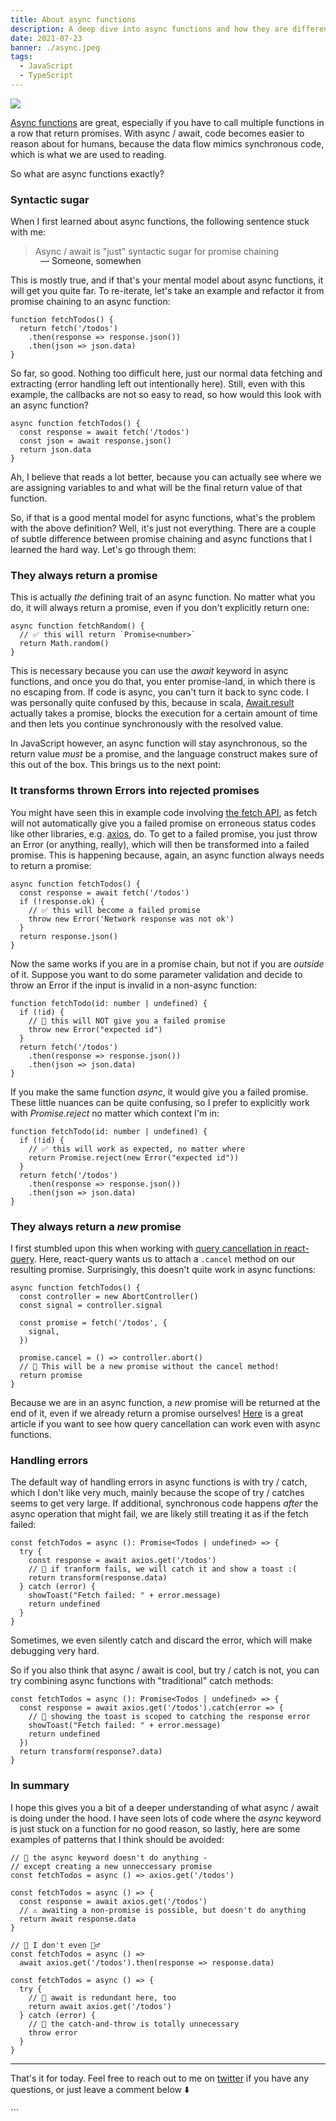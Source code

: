 ```yaml
---
title: About async functions
description: A deep dive into async functions and how they are different from promise chaining
date: 2021-07-23
banner: ./async.jpeg
tags:
  - JavaScript
  - TypeScript
---
```



<img src="./async.jpeg" />

<Attribution name="WanderLabs" url="https://unsplash.com/@wanderlabs" />

[Async functions](https://developer.mozilla.org/en-US/docs/Web/JavaScript/Reference/Statements/async_function) are great, especially if you have to call multiple functions in a row that return promises. With async / await, code becomes easier to reason about for humans, because the data flow mimics synchronous code, which is what we are used to reading.

So what are async functions exactly?

### Syntactic sugar

When I first learned about async functions, the following sentence stuck with me:

> Async / await is "just" syntactic sugar for promise chaining

<p style="padding-left: 3rem; margin-top: -1rem">— Someone, somewhen</p>

This is mostly true, and if that's your mental model about async functions, it will get you quite far. To re-iterate, let's take an example and refactor it from promise chaining to an async function:

```ts:title=promise-chaining
function fetchTodos() {
  return fetch('/todos')
    .then(response => response.json())
    .then(json => json.data)
}
```

So far, so good. Nothing too difficult here, just our normal data fetching and extracting (error handling left out intentionally here). Still, even with this example, the callbacks are not so easy to read, so how would this look with an async function?

```ts:title=async-function
async function fetchTodos() {
  const response = await fetch('/todos')
  const json = await response.json()
  return json.data
}
```

Ah, I believe that reads a lot better, because you can actually see where we are assigning variables to and what will be the final return value of that function.

So, if that is a good mental model for async functions, what's the problem with the above definition? Well, it's just not everything. There are a couple of subtle difference between promise chaining and async functions that I learned the hard way. Let's go through them:

### They always return a promise

This is actually _the_ defining trait of an async function. No matter what you do, it will always return a promise, even if you don't explicitly return one:

```ts:title=promisify
async function fetchRandom() {
  // ✅ this will return `Promise<number>`
  return Math.random()
}
```

This is necessary because you can use the _await_ keyword in async functions, and once you do that, you enter promise-land, in which there is no escaping from. If code is async, you can't turn it back to sync code. I was personally quite confused by this, because in scala, [Await.result](https://docs.scala-lang.org/overviews/core/futures.html#blocking-outside-the-future) actually takes a promise, blocks the execution for a certain amount of time and then lets you continue synchronously with the resolved value.

In JavaScript however, an async function will stay asynchronous, so the return value _must_ be a promise, and the language construct makes sure of this out of the box. This brings us to the next point:

### It transforms thrown Errors into rejected promises

You might have seen this in example code involving [the fetch API](https://developer.mozilla.org/en-US/docs/Web/API/Fetch_API), as fetch will not automatically give you a failed promise on erroneous status codes like other libraries, e.g. [axios](https://axios-http.com/), do. To get to a failed promise, you just throw an Error (or anything, really), which will then be transformed into a failed promise. This is happening because, again, an async function always needs to return a promise:

```ts:title=throw
async function fetchTodos() {
  const response = await fetch('/todos')
  if (!response.ok) {
    // ✅ this will become a failed promise
    throw new Error('Network response was not ok')
  }
  return response.json()
}
```

Now the same works if you are in a promise chain, but not if you are _outside_ of it. Suppose you want to do some parameter validation and decide to throw an Error if the input is invalid in a non-async function:

```ts:title=parameter-validation
function fetchTodo(id: number | undefined) {
  if (!id) {
    // 🚨 this will NOT give you a failed promise
    throw new Error("expected id")
  }
  return fetch('/todos')
    .then(response => response.json())
    .then(json => json.data)
}
```

If you make the same function _async_, it would give you a failed promise. These little nuances can be quite confusing, so I prefer to explicitly work with _Promise.reject_ no matter which context I'm in:

```ts:title=parameter-explicit-promise-rejection
function fetchTodo(id: number | undefined) {
  if (!id) {
    // ✅ this will work as expected, no matter where
    return Promise.reject(new Error("expected id"))
  }
  return fetch('/todos')
    .then(response => response.json())
    .then(json => json.data)
}
```

### They always return a _new_ promise

I first stumbled upon this when working with [query cancellation in react-query](https://react-query.tanstack.com/guides/query-cancellation). Here, react-query wants us to attach a `.cancel` method on our resulting promise. Surprisingly, this doesn't quite work in async functions:

```js:title=query-cancellation
async function fetchTodos() {
  const controller = new AbortController()
  const signal = controller.signal

  const promise = fetch('/todos', {
    signal,
  })

  promise.cancel = () => controller.abort()
  // 🚨 This will be a new promise without the cancel method!
  return promise
}
```

Because we are in an async function, a _new_ promise will be returned at the end of it, even if we already return a promise ourselves! [Here](https://www.carlrippon.com/cancelling-requests-with-react-query/) is a great article if you want to see how query cancellation can work even with async functions.

### Handling errors

The default way of handling errors in async functions is with try / catch, which I don't like very much, mainly because the scope of try / catches seems to get very large. If additional, synchronous code happens _after_ the async operation that might fail, we are likely still treating it as if the fetch failed:

```ts:title=error-handling
const fetchTodos = async (): Promise<Todos | undefined> => {
  try {
    const response = await axios.get('/todos')
    // 🚨 if tranform fails, we will catch it and show a toast :(
    return transform(response.data)
  } catch (error) {
    showToast("Fetch failed: " + error.message)
    return undefined
  }
}
```

Sometimes, we even silently catch and discard the error, which will make debugging very hard.

So if you also think that async / await is cool, but try / catch is not, you can try combining async functions with "traditional" catch methods:

```ts:title=await-and-catch
const fetchTodos = async (): Promise<Todos | undefined> => {
  const response = await axios.get('/todos').catch(error => {
    // 🚀 showing the toast is scoped to catching the response error
    showToast("Fetch failed: " + error.message)
    return undefined
  })
  return transform(response?.data)
}
```

### In summary

I hope this gives you a bit of a deeper understanding of what async / await is doing under the hood. I have seen lots of code where the _async_ keyword is just stuck on a function for no good reason, so lastly, here are some examples of patterns that I think should be avoided:

```ts:title=weird-combos
// 🚨 the async keyword doesn't do anything -
// except creating a new unneccessary promise
const fetchTodos = async () => axios.get('/todos')

const fetchTodos = async () => {
  const response = await axios.get('/todos')
  // ⚠️ awaiting a non-promise is possible, but doesn't do anything
  return await response.data
}

// 🙈 I don't even 🤷‍♂️
const fetchTodos = async () =>
  await axios.get('/todos').then(response => response.data)

const fetchTodos = async () => {
  try {
    // 🚨 await is redundant here, too
    return await axios.get('/todos')
  } catch (error) {
    // 🚨 the catch-and-throw is totally unnecessary
    throw error
  }
}
```

---

That's it for today. Feel free to reach out to me on [twitter](https://twitter.com/tkdodo)
if you have any questions, or just leave a comment below ⬇️

<Comments withSeparator={false} />
```
